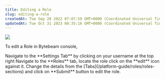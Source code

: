 ```yaml
---
title: Editing a Role
slug: editing-a-role
createdAt: Tue Sep 20 2022 07:07:59 GMT+0000 (Coordinated Universal Time)
updatedAt: Tue Oct 31 2023 08:35:16 GMT+0000 (Coordinated Universal Time)
---
```


![](https://usercontent.clueso.io/1f4455e0-789e-4beb-8cd9-4dac96bc47e4/0359be30-7b32-4932-a5d0-d6fc90ecd8bf/a0af0905-f11e-41b5-b52e-98ec3f4f01a3/images/df568c37-0c5c-485d-bb6c-3868495abe3e.gif)

To edit a Role in Bytebeam console,

<Steps>
  <Step title="Access Settings Tab">
    Navigate to the **Settings Tab** by clicking on your username at the top right
  </Step>
  <Step title="Go to Roles Tab and Initiate Role Edit">
    Navigate to the **Roles** tab, locate the role click on the **edit** icon against it.
  </Step>
  <Step title="Fill Details">
    Change the details from the [Tabs](/platform-guide/roles/roles-sections) and click on **Submit** button to edit the role.
</Step>
</Steps>




